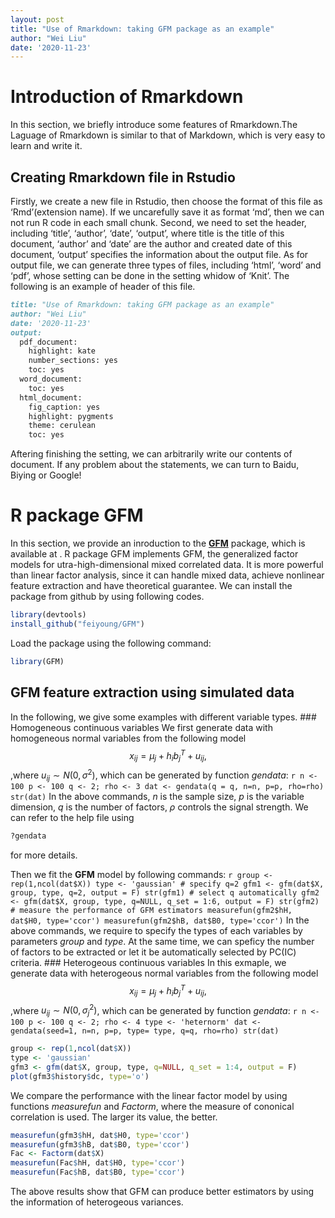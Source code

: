 ```yaml
---
layout: post
title: "Use of Rmarkdown: taking GFM package as an example"
author: "Wei Liu"
date: '2020-11-23'
---
```

# Introduction of Rmarkdown
In this section, we briefly introduce some features of Rmarkdown.The Laguage of Rmarkdown is similar to that of Markdown, which is very easy to learn and write it.

## Creating Rmarkdown file in Rstudio
Firstly, we create a new file in Rstudio, then choose the format of this file as 'Rmd'(extension name). If we uncarefully save it as format 'md', then we can not run R code in each small chunk. Second, we need to set the header, including 'title', 'author', 'date', 'output', where title is the title of this document,  'author' and 'date' are the author and created date of this document, 'output' specifies the information about the output file. As for output file, we can generate three types of files, including 'html', 'word' and 'pdf', whose setting can be done in the setting whidow of 'Knit'. The following is an example of header of this file.
```Markdown
title: "Use of Rmarkdown: taking GFM package as an example"
author: "Wei Liu"
date: '2020-11-23'
output:
  pdf_document: 
    highlight: kate
    number_sections: yes
    toc: yes
  word_document:
    toc: yes
  html_document:
    fig_caption: yes
    highlight: pygments
    theme: cerulean
    toc: yes
```
Aftering finishing the setting, we can arbitrarily write our contents of document. If any problem about the statements, we can turn to Baidu, Biying or Google!

# R package GFM
In this section, we provide an inroduction to the **[GFM](https://github.com/feiyoung/RGFM)** package, which is available at \url{https://github.com/feiyoung/RGFM}. R package GFM implements GFM, the generalized factor models for utra-high-dimensional mixed correlated data. It is more powerful than linear factor analysis, since it can handle mixed data, achieve nonlinear feature extraction and have theoretical guarantee.  We can install the package from github by using following codes.
```r
library(devtools)
install_github("feiyoung/GFM")
```
Load the package using the following command:
```r
library(GFM)
```
## GFM feature extraction using simulated data
In the following, we give some examples with different variable types.
###  Homogeneous  continuous variables
We first generate data with homogeneous normal variables  from the following model
$$x_{ij}= \mu_j + h_i b_j^T + u_{ij},$$
  ,where $u_{ij} \sim N(0, \sigma^2)$,  which can be generated by function *gendata*:
  ```r
n <- 100
p <- 100
q <- 2; rho <- 3
dat <- gendata(q = q, n=n, p=p, rho=rho)
str(dat)
```
In the above commands, *n* is the sample size, *p* is the variable dimension, *q* is the number of factors, $\rho$ controls the signal strength. We can refer to the help file using 
```r
?gendata
```
for more details.

Then we fit the **GFM** model by following commands:
  ```r
group <- rep(1,ncol(dat$X))
type <- 'gaussian'
# specify q=2
gfm1 <- gfm(dat$X, group, type, q=2, output = F)
str(gfm1)
# select q automatically
gfm2 <- gfm(dat$X, group, type, q=NULL, q_set = 1:6, output = F)
str(gfm2)
# measure the performance of GFM estimators
measurefun(gfm2$hH, dat$H0, type='ccor')
measurefun(gfm2$hB, dat$B0, type='ccor')
```
In the above commands, we require to specify the types of each variables by parameters *group* and *type*. At the same time, we can speficy the number of factors to be extracted or let it be automatically selected by PC(IC) criteria.
###  Heterogeous  continuous variables
In this exmaple, we generate data with heterogeous normal variables  from the following model
$$x_{ij}= \mu_j + h_i b_j^T + u_{ij},$$
  ,where $u_{ij} \sim N(0, \sigma_j^2)$,  which can be generated by function *gendata*:
  ```r
n <- 100
p <- 100
q <- 2; rho <- 4
type <- 'heternorm'
dat <- gendata(seed=1, n=n, p=p, type= type, q=q, rho=rho)
str(dat)
```
```r
group <- rep(1,ncol(dat$X))
type <- 'gaussian'
gfm3 <- gfm(dat$X, group, type, q=NULL, q_set = 1:4, output = F)
plot(gfm3$history$dc, type='o')
```
We compare the performance with the linear factor model by using functions *measurefun* and *Factorm*, where the measure of cononical correlation is used. The larger its value, the better.
```r
measurefun(gfm3$hH, dat$H0, type='ccor')
measurefun(gfm3$hB, dat$B0, type='ccor')
Fac <- Factorm(dat$X)
measurefun(Fac$hH, dat$H0, type='ccor')
measurefun(Fac$hB, dat$B0, type='ccor')
```
The above results show that GFM can produce better estimators by using the information of heterogeous variances.
